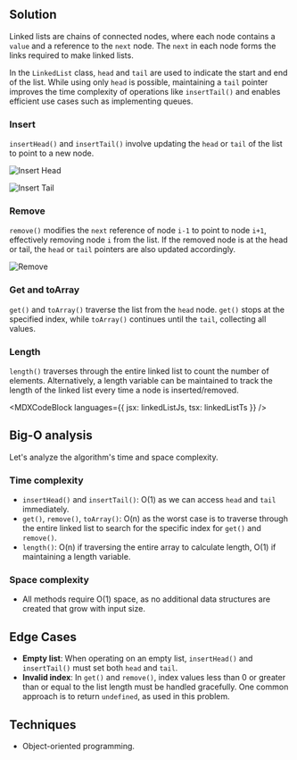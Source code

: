 

## Solution

Linked lists are chains of connected nodes, where each node contains a `value` and a reference to the `next` node. The `next` in each node forms the links required to make linked lists.

In the `LinkedList` class, `head` and `tail` are used to indicate the start and end of the list. While using only `head` is possible, maintaining a `tail` pointer improves the time complexity of operations like `insertTail()` and enables efficient use cases such as implementing queues.

### Insert

`insertHead()` and `insertTail()` involve updating the `head` or `tail` of the list to point to a new node.

![Insert Head](/img/questions/linked-list/insert-head.png)

![Insert Tail](/img/questions/linked-list/insert-tail.png)

### Remove

`remove()` modifies the `next` reference of node `i-1` to point to node `i+1`, effectively removing node `i` from the list. If the removed node is at the head or tail, the `head` or `tail` pointers are also updated accordingly.

![Remove](/img/questions/linked-list/remove.png)

### Get and toArray

`get()` and `toArray()` traverse the list from the `head` node. `get()` stops at the specified index, while `toArray()` continues until the `tail`, collecting all values.

### Length

`length()` traverses through the entire linked list to count the number of elements. Alternatively, a length variable can be maintained to track the length of the linked list every time a node is inserted/removed.

<MDXCodeBlock languages={{ jsx: linkedListJs, tsx: linkedListTs }} />

## Big-O analysis

Let's analyze the algorithm's time and space complexity.

### Time complexity

- `insertHead()` and `insertTail()`: O(1) as we can access `head` and `tail` immediately.
- `get()`, `remove()`, `toArray()`: O(n) as the worst case is to traverse through the entire linked list to search for the specific index for `get()` and `remove()`.
- `length()`: O(n) if traversing the entire array to calculate length, O(1) if maintaining a length variable.

### Space complexity

- All methods require O(1) space, as no additional data structures are created that grow with input size.

## Edge Cases

- **Empty list**: When operating on an empty list, `insertHead()` and `insertTail()` must set both `head` and `tail`.
- **Invalid index**: In `get()` and `remove()`, index values less than 0 or greater than or equal to the list length must be handled gracefully. One common approach is to return `undefined`, as used in this problem.

## Techniques

- Object-oriented programming.
